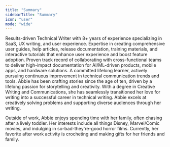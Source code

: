 ```yaml
---
title: "Summary"
sidebarTitle: "Summary"
icon: "user"
mode: "wide"
---
```


<Tabs>
  <Tab title="Professional">
   Results-driven Technical Writer with 8+ years of experience specializing in SaaS, UX writing, and user experience. Expertise in creating comprehensive user guides, help articles, release documentation, training materials, and interactive tutorials that enhance user experience and boost feature adoption. Proven track record of collaborating with cross-functional teams to deliver high-impact documentation for AI/ML-driven products, mobile apps, and hardware solutions. A committed lifelong learner, actively pursuing continuous improvement in technical communication trends and tools.

  </Tab>
<Tab title="Personal">
    Abbie has been crafting stories since the age of ten, driven by a lifelong passion for storytelling and creativity. With a degree in Creative Writing and Communications, she has seamlessly transitioned her love for writing into a successful career in technical writing. Abbie excels at creatively solving problems and supporting diverse audiences through her writing. 

Outside of work, Abbie enjoys spending time with her family, often chasing after a lively toddler. Her interests include all things Disney, Marvel/Comic movies, and indulging in so-bad-they're-good horror films. Currently, her favorite after work activity is crocheting and making gifts for her friends and family.   
  </Tab>
</Tabs>
